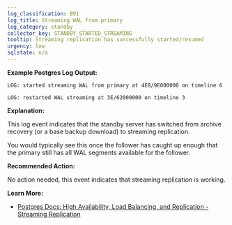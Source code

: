 ```yaml
---
log_classification: B91
log_title: Streaming WAL from primary
log_category: standby
collector_key: STANDBY_STARTED_STREAMING
tooltip: Streaming replication has successfully started/resumed
urgency: low
sqlstate: n/a
---
```


**Example Postgres Log Output:**

```
LOG: started streaming WAL from primary at 4E8/9E000000 on timeline 6
```

```
LOG: restarted WAL streaming at 3E/62000000 on timeline 3
```

**Explanation:**

This log event indicates that the standby server has switched from
archive recovery (or a base backup download) to streaming replication.

You would typically see this once the follower has caught up enough that the
primary still has all WAL segments available for the follower.

**Recommended Action:**

No action needed, this event indicates that streaming replication is working.

**Learn More:**

* [Postgres Docs: High Availability, Load Balancing, and Replication - Streaming Replication](https://www.postgresql.org/docs/10/static/warm-standby.html#STREAMING-REPLICATION)

